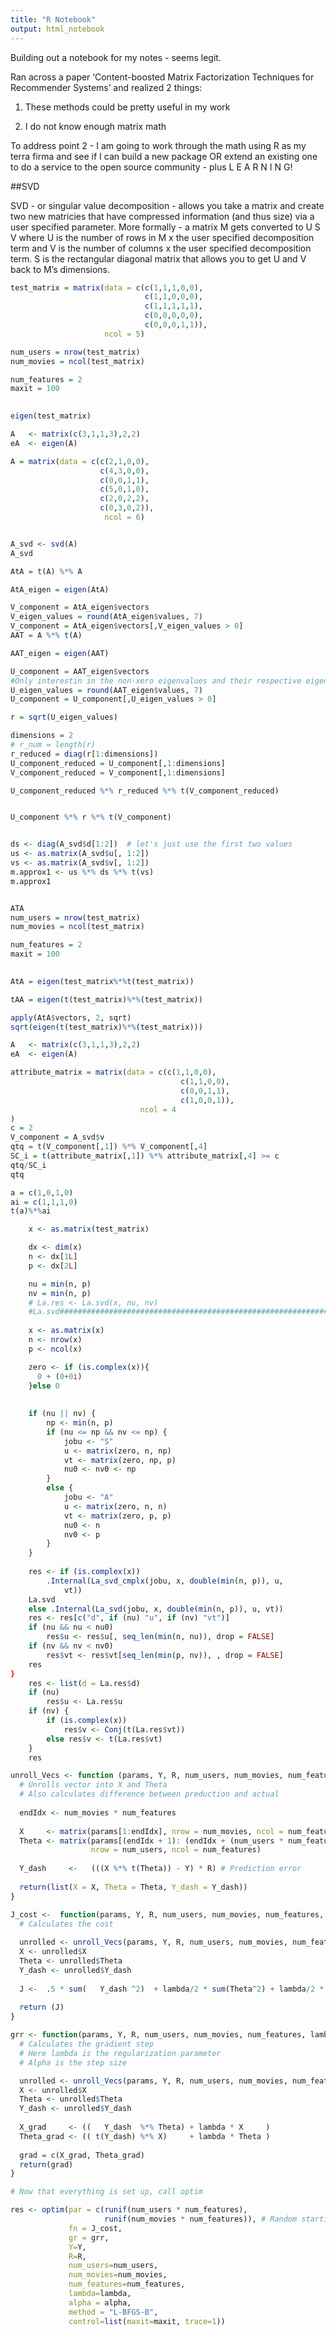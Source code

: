 ```yaml
---
title: "R Notebook"
output: html_notebook
---
```


Building out a notebook for my notes - seems legit.

Ran across a paper 'Content-boosted Matrix Factorization Techniques for Recommender Systems'
and realized 2 things:

1) These methods could be pretty useful in my work

2) I do not know enough matrix math

To address point 2 - I am going to work through the math using R as my 
terra firma and see if I can build a new package OR extend an existing one to 
do a service to the open source community - plus L E A R N I N G!

##SVD

SVD - or singular value decomposition - allows you take a matrix and create two 
new matricies that have compressed information (and thus size) via a user specified 
parameter.  More formally - a matrix M gets converted to
U S V where U is the number of rows in M x the user specified decomposition term
and V is the number of columns x the user specified decomposition term.  S is 
the rectangular diagonal matrix that allows you to get U and V back to M's dimensions.

```r
test_matrix = matrix(data = c(c(1,1,1,0,0),
                              c(1,1,0,0,0),
                              c(1,1,1,1,1),
                              c(0,0,0,0,0),
                              c(0,0,0,1,1)),
                     ncol = 5)

num_users = nrow(test_matrix)
num_movies = ncol(test_matrix)

num_features = 2
maxit = 100
                

eigen(test_matrix)

A   <- matrix(c(3,1,1,3),2,2)
eA  <- eigen(A) 
```

```r
A = matrix(data = c(c(2,1,0,0),
                    c(4,3,0,0),
                    c(0,0,1,1),
                    c(5,0,1,0),
                    c(2,0,2,2),
                    c(0,3,0,2)),
                     ncol = 6)


A_svd <- svd(A)
A_svd

AtA = t(A) %*% A

AtA_eigen = eigen(AtA)

V_component = AtA_eigen$vectors
V_eigen_values = round(AtA_eigen$values, 7)
V_component = AtA_eigen$vectors[,V_eigen_values > 0]
AAT = A %*% t(A)

AAT_eigen = eigen(AAT)

U_component = AAT_eigen$vectors
#Only interestin in the non-xero eigenvalues and their respective eigenvectors
U_eigen_values = round(AAT_eigen$values, 7)
U_component = U_component[,U_eigen_values > 0]

r = sqrt(U_eigen_values)

dimensions = 2
# r_num = length(r)
r_reduced = diag(r[1:dimensions])
U_component_reduced = U_component[,1:dimensions]
V_component_reduced = V_component[,1:dimensions]

U_component_reduced %*% r_reduced %*% t(V_component_reduced)


U_component %*% r %*% t(V_component)


ds <- diag(A_svd$d[1:2])  # let's just use the first two values
us <- as.matrix(A_svd$u[, 1:2])
vs <- as.matrix(A_svd$v[, 1:2])
m.approx1 <- us %*% ds %*% t(vs)
m.approx1


ATA
num_users = nrow(test_matrix)
num_movies = ncol(test_matrix)

num_features = 2
maxit = 100
                

AtA = eigen(test_matrix%*%t(test_matrix))

tAA = eigen(t(test_matrix)%*%(test_matrix))

apply(AtA$vectors, 2, sqrt)
sqrt(eigen(t(test_matrix)%*%(test_matrix)))

A   <- matrix(c(3,1,1,3),2,2)
eA  <- eigen(A) 
```

```r
attribute_matrix = matrix(data = c(c(1,1,0,0),
                                      c(1,1,0,0),
                                      c(0,0,1,1),
                                      c(1,0,0,1)),
                             ncol = 4
)
c = 2
V_component = A_svd$v
qtq = t(V_component[,1]) %*% V_component[,4]
SC_i = t(attribute_matrix[,1]) %*% attribute_matrix[,4] >= c
qtq/SC_i
qtq
```

```r
a = c(1,0,1,0)
ai = c(1,1,1,0)
t(a)%*%ai 
```





```r

    x <- as.matrix(test_matrix)

    dx <- dim(x)
    n <- dx[1L]
    p <- dx[2L]

    nu = min(n, p)
    nv = min(n, p)
    # La.res <- La.svd(x, nu, nv)
    #La.svd#####################################################################
   
    x <- as.matrix(x)
    n <- nrow(x)
    p <- ncol(x)

    zero <- if (is.complex(x)){
      0 + (0+0i)
    }else 0
        
    
    if (nu || nv) {
        np <- min(n, p)
        if (nu <= np && nv <= np) {
            jobu <- "S"
            u <- matrix(zero, n, np)
            vt <- matrix(zero, np, p)
            nu0 <- nv0 <- np
        }
        else {
            jobu <- "A"
            u <- matrix(zero, n, n)
            vt <- matrix(zero, p, p)
            nu0 <- n
            nv0 <- p
        }
    }
    
    res <- if (is.complex(x)) 
        .Internal(La_svd_cmplx(jobu, x, double(min(n, p)), u, 
            vt))
    La.svd
    else .Internal(La_svd(jobu, x, double(min(n, p)), u, vt))
    res <- res[c("d", if (nu) "u", if (nv) "vt")]
    if (nu && nu < nu0) 
        res$u <- res$u[, seq_len(min(n, nu)), drop = FALSE]
    if (nv && nv < nv0) 
        res$vt <- res$vt[seq_len(min(p, nv)), , drop = FALSE]
    res
}
    res <- list(d = La.res$d)
    if (nu) 
        res$u <- La.res$u
    if (nv) {
        if (is.complex(x)) 
            res$v <- Conj(t(La.res$vt))
        else res$v <- t(La.res$vt)
    }
    res
```


```r
unroll_Vecs <- function (params, Y, R, num_users, num_movies, num_features) {
  # Unrolls vector into X and Theta
  # Also calculates difference between preduction and actual 
  
  endIdx <- num_movies * num_features
  
  X     <- matrix(params[1:endIdx], nrow = num_movies, ncol = num_features)
  Theta <- matrix(params[(endIdx + 1): (endIdx + (num_users * num_features))], 
                  nrow = num_users, ncol = num_features)
  
  Y_dash     <-   (((X %*% t(Theta)) - Y) * R) # Prediction error
  
  return(list(X = X, Theta = Theta, Y_dash = Y_dash))
}

J_cost <-  function(params, Y, R, num_users, num_movies, num_features, lambda, alpha) {
  # Calculates the cost
  
  unrolled <- unroll_Vecs(params, Y, R, num_users, num_movies, num_features)
  X <- unrolled$X
  Theta <- unrolled$Theta
  Y_dash <- unrolled$Y_dash
  
  J <-  .5 * sum(   Y_dash ^2)  + lambda/2 * sum(Theta^2) + lambda/2 * sum(X^2)
  
  return (J)
}

grr <- function(params, Y, R, num_users, num_movies, num_features, lambda, alpha) {
  # Calculates the gradient step
  # Here lambda is the regularization parameter
  # Alpha is the step size

  unrolled <- unroll_Vecs(params, Y, R, num_users, num_movies, num_features)
  X <- unrolled$X
  Theta <- unrolled$Theta
  Y_dash <- unrolled$Y_dash
  
  X_grad     <- ((   Y_dash  %*% Theta) + lambda * X     )
  Theta_grad <- (( t(Y_dash) %*% X)     + lambda * Theta )
  
  grad = c(X_grad, Theta_grad)
  return(grad)
}

# Now that everything is set up, call optim

res <- optim(par = c(runif(num_users * num_features), 
                     runif(num_movies * num_features)), # Random starting parameters
             fn = J_cost,
             gr = grr, 
             Y=Y, 
             R=R, 
             num_users=num_users, 
             num_movies=num_movies,
             num_features=num_features, 
             lambda=lambda, 
             alpha = alpha, 
             method = "L-BFGS-B",
             control=list(maxit=maxit, trace=1))

```

